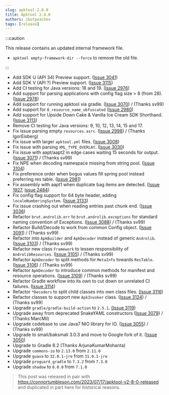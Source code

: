 ```yaml
---
slug: apktool-2.8.0
title: Apktool 2.8.0
authors: ibotpeaches
tags: [release]
---
```


:::caution

This release contains an updated internal framework file.

- `apktool empty-framework-dir --force` to remove the old file.

:::

- Add SDK U (API 34) Preview support. ([Issue 3041](https://github.com/iBotPeaches/Apktool/issues/3041))
- Add SDK V (API ?) Preview support. ([Issue 3115](https://github.com/iBotPeaches/Apktool/pull/3115))
- Add CI testing for Java versions: 18 and 19. ([Issue 2976](https://github.com/iBotPeaches/Apktool/issues/2976))
- Add support for parsing applications with config flag size > 8 (from 28). ([Issue 2978](https://github.com/iBotPeaches/Apktool/issues/2978))
- Add support for running apktool via gradle. ([Issue 3070](https://github.com/iBotPeaches/Apktool/pull/3070)) / (Thanks sv99)
- Add support for `0_resource_name_obfuscated` ([Issue 2980](https://github.com/iBotPeaches/Apktool/issues/2980))
- Add support for Upside Down Cake & Vanilla Ice Cream SDK Shorthand. ([Issue 3113](https://github.com/iBotPeaches/Apktool/pull/3113))
- Remove CI testing for Java versions: 9, 10, 12, 13, 14, 15 and 17.
- Fix issue parsing empty `resources.asrc`. ([Issue 2998](https://github.com/iBotPeaches/Apktool/pull/2998)) / (Thanks IgorEisberg)
- Fix issue with larger `apktool.yml` files. ([Issue 3008](https://github.com/iBotPeaches/Apktool/issues/3008))
- Fix issue with parsing `XML_TYPE_OVERLAY`. ([Issue 3030](https://github.com/iBotPeaches/Apktool/issues/3030))
- Fix issue with aapt/aapt2 in edge cases waiting 15 seconds for output. ([Issue 3071](https://github.com/iBotPeaches/Apktool/pull/3071)) / (Thanks sv99)
- Fix NPE when decoding namespace missing from string pool. ([Issue 3104](https://github.com/iBotPeaches/Apktool/issues/3104))
- Fix preference order when bogus values fill spring pool instead preferring res table. ([Issue 2981](https://github.com/iBotPeaches/Apktool/issues/2981))
- Fix assembly with aapt1 when duplicate bag items are detected. ([Issue 1927](https://github.com/iBotPeaches/Apktool/issues/1927), [Issue 2484](https://github.com/iBotPeaches/Apktool/issues/2484))
- Fix config flag support for 64 byte header, adding `localeNumberingSystem`. ([Issue 3133](https://github.com/iBotPeaches/Apktool/pull/3133))
- Fix issue crashing out when reading entries past chunk end. ([Issue 3036](https://github.com/iBotPeaches/Apktool/issues/3036))
- Refactor `brut.androlib.err` to `brut.androlib.exceptions` for standard naming convention of Exceptions. ([Issue 3088](https://github.com/iBotPeaches/Apktool/pull/3088)) / (Thanks sv99)
- Refactor Build/Decode to work from common Config object. ([Issue 3091](https://github.com/iBotPeaches/Apktool/pull/3091)) / (Thanks sv99)
- Refactor into `ApkBuilder` and `ApkDecoder` instead of generic `Androlib`. ([Issue 3103](https://github.com/iBotPeaches/Apktool/pull/3103)) / (Thanks sv99)
- Refactor new class `Framework` to lessen responsibility of `AndrolibResources`. ([Issue 3105](https://github.com/iBotPeaches/Apktool/pull/3105)) / (Thanks sv99)
- Refactor `ApkDecoder` to split methods for `MetaInfo` towards `ResTable`. ([Issue 3106](https://github.com/iBotPeaches/Apktool/pull/3106)) / (Thanks sv99)
- Refactor `ApkDecoder` to introduce common methods for manifest and resource operations. ([Issue 3109](https://github.com/iBotPeaches/Apktool/pull/3109)) / (Thanks sv99)
- Refactor Gradle workflow into its own to cut down on unrelated CI failures. ([Issue 3114](https://github.com/iBotPeaches/Apktool/pull/3114))
- Refactor `*Decoders` to split child classes into own class files. [(Issue 3116](https://github.com/iBotPeaches/Apktool/pull/3116))
- Refactor classes to support new `ApkInvoker` class. ([Issue 3124](https://github.com/iBotPeaches/Apktool/pull/3124)) / (Thanks sv99)
- Upgrade `gradle/gradle-build-action` to `2.5.1`. [(Issue 3119](https://github.com/iBotPeaches/Apktool/pull/3119))
- Upgrade away from deprecated SnakeYAML constructors ([Issue 3079](https://github.com/iBotPeaches/Apktool/pull/3079)) / (Thanks MarcMil)
- Upgrade codebase to use Java7 NIO library for IO. ([Issue 3055](https://github.com/iBotPeaches/Apktool/pull/3055)) / (Thanks sv99)
- Upgrade to smali/baksmali 3.0.3 and move to Google fork of it. ([Issue 3050](https://github.com/iBotPeaches/Apktool/issues/3050))
- Upgrade to Gradle 8.2 (Thanks ArjunaKumarMohanta)
- Upgrade `commons-io` to `2.13.0` from `2.11.0`
- Upgrade `guava` to `32.0.1-jre` from `31.0.1-jre`
- Upgrade `proguard_gradle` to `7.3.2` from `7.3.0`
- Upgrade `shadow` to `8.0.0` from `7.1.0`

> This post was released in pair with https://connortumbleson.com/2023/07/17/apktool-v2-8-0-released and duplicated in part here for historical reasons.

